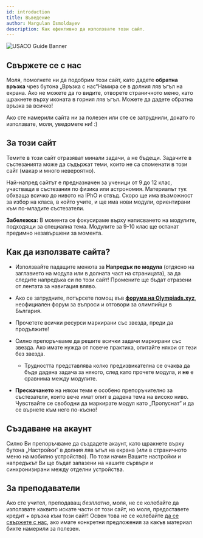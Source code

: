 ```yaml
---
id: introduction
title: Въведение
author: Margulan Ismoldayev
description: Как ефективно да използвате този сайт.
---
```


![USACO Guide Banner](../../src/assets/banner-image-big.jpg)

## Свържете се с нас

Моля, помогнете ни да подобрим този сайт, като дадете **обратна връзка** чрез бутона
„Връзка с нас“<Asterisk>Намира се в долния ляв ъгъл на екрана. Ако не можете
да го видите, отворете страничното меню, като щракнете върху иконата в горния ляв
ъгъл.</Asterisk> 
Можете да дадете обратна връзка за всичко!

Ако сте намерили сайта ни за полезен или сте се затруднили, докато го използвате,
моля, уведомете ни! :)

## За този сайт

<Warning title="Този сайт НЕ е учебна програма!!">

Темите в този сайт отразяват минали задачи, а не бъдещи. Задачите в състезанията
може да съдържат теми, които не са споменати в този сайт (макар и много невероятно).

</Warning>

Най-напред сайтът е предназначен за ученици от 9 до 12 клас, участващи в
състезания по физика или астрономия. Материалът тук обхваща всичко до нивото на
IPhO и отвъд. Скоро ще има възможност за избор на класа, в който учите, и ще има
нови модули, ориентирани към по-младите състезатели.

**Забележка:** В момента се фокусираме върху написването на модулите, подходящи за
специална тема. Модулите за 9-10 клас ще останат предимно незавършени за момента.

## Как да използвате сайта?

- Използвайте падащите менюта за **Напредък по модула** (отдясно на заглавието
	на модула или в долната част на страницата), за да следите напредъка си по този
	сайт! Промените ще бъдат отразени от лентата за навигация вляво.

- Ако се затрудните, потърсете помощ във **[форума на Olympiads.xyz](http://olympiads.xyz/forums "форума на Olympiads.xyz")**,
	неофициален форум за въпроси и отговори за олимпийци в България.

- Прочетете всички ресурси маркирани със звезда, преди да продължите!

- Силно препоръчваме да решите всички задачи маркирани със звезда. Ако имате
	нужда от повече практика, опитайте някои от тези без звезда.
    - Трудността представлява колко предизвикателна се очаква да бъде дадена
		задача за някого, след като прочете модула, и **не** е сравнима между модулите.

- **Прескачането** на някои теми е особено препоръчително за състезатели, които
	вече имат опит в дадена тема на високо ниво. Чувствайте се свободни да маркирате
	модул като „Пропуснат“ и да се върнете към него по-късно!

## Създаване на акаунт

Силно Ви препоръчваме да създадете акаунт, като щракнете върху бутона „Настройки“
в долния ляв ъгъл на екрана (или в страничното меню на мобилно устройство).
По този начин Вашите настройки и напредъкът Ви ще бъдат запазени на нашите
сървъри и синхронизирани между отделни устройства.

## За преподаватели

Ако сте учител, преподаващ _безплатно_, моля, не се колебайте да използвате
каквито искате части от този сайт, но моля, предоставете кредит + връзка
към този сайт! Освен това не се колебайте [да се свържете с нас](mailto:olympiads.xyz@gmail.com),
ако имате конкретни предложения за какъв материал бихте намерили за полезен.